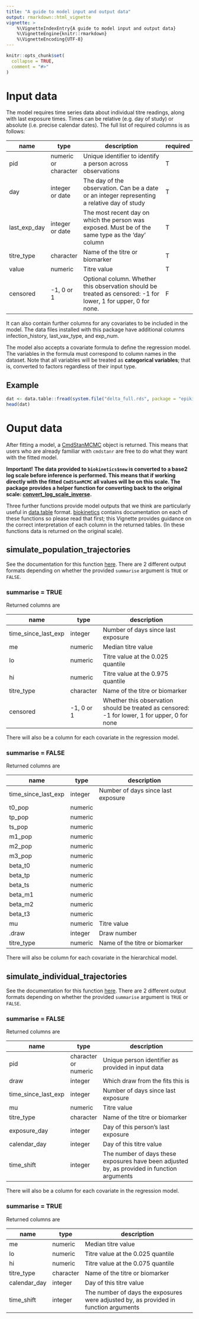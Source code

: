 ```yaml
---
title: "A guide to model input and output data"
output: rmarkdown::html_vignette
vignette: >
    %\VignetteIndexEntry{A guide to model input and output data}
    %\VignetteEngine{knitr::rmarkdown}
    %\VignetteEncoding{UTF-8}
---
```


```r
knitr::opts_chunk$set(
  collapse = TRUE,
  comment = "#>"
)
```

# Input data

The model requires time series data about individual titre readings, along with last exposure times. Times can be relative (e.g. day of study) or absolute (i.e. precise calendar dates).
The full list of required columns is as follows:

| name         | type                 | description                                                                                                     | required |
|--------------|----------------------|-----------------------------------------------------------------------------------------------------------------| -------- |
| pid          | numeric or character | Unique identifier to identify a person across observations                                                      | T|
| day          | integer or date      | The day of the observation. Can be a date or an integer representing a relative day of study                    | T|
| last_exp_day | integer or date      | The most recent day on which the person was exposed. Must be of the same type as the 'day' column               | T|
| titre_type   | character            | Name of the titre or biomarker                                                                                  | T|
| value        | numeric              | Titre value                                                                                                     | T|
| censored     | -1, 0 or 1           | Optional column. Whether this observation should be treated as censored: -1 for lower, 1 for upper, 0 for none. | F|

It can also contain further columns for any covariates to be included in the model. The data files installed with this package have additional columns infection_history, last_vax_type, and exp_num.

The model also accepts a covariate formula to define the regression model. The variables in the formula must correspond to column names in the dataset. Note that all variables will be treated as **categorical variables**; that is, converted to factors regardless of their input type.

## Example

```r
dat <- data.table::fread(system.file("delta_full.rds", package = "epikinetics"))
head(dat)
```

# Ouput data

After fitting a model, a [CmdStanMCMC](https://mc-stan.org/cmdstanr/reference/CmdStanMCMC.html) object is returned. This means
that users who are already familiar with `cmdstanr` are free to do what they want with the fitted model.

**Important!**
**The data provided to `biokinetics$new` is converted to a base2 log scale before inference is performed. This means that if working
directly with the fitted `CmdStanMCMC` all values will be on this scale. The package provides a helper function for converting
back to the original scale: [convert_log_scale_inverse](../reference/convert_log_scale_inverse.html).**

Three further functions provide model outputs that we think are particularly useful in [data.table](https://cran.r-project.org/web/packages/data.table/) format.
[biokinetics](../reference/biokinetics.html) contains documentation on each of these functions so please read that first; this Vignette provides
guidance on the correct interpretation of each column in the returned tables. (In these functions data is returned on the original scale).

## simulate_population_trajectories

See the documentation for this function [here](../reference/biokinetics.html#method-simulate-population-trajectories).
There are 2 different output formats depending on whether the provided `summarise` argument is `TRUE` or `FALSE`.

### summarise = TRUE

Returned columns are

| name                | type       | description                                                                                   |
|---------------------|------------|-----------------------------------------------------------------------------------------------|
| time_since_last_exp | integer    | Number of days since last exposure                                                            |
| me                  | numeric    | Median titre value                                                                            |
| lo                  | numeric    | Titre value at the 0.025 quantile                                                             |
| hi                  | numeric    | Titre value at the 0.975 quantile                                                             |
| titre_type          | character  | Name of the titre or biomarker                                                                |
| censored            | -1, 0 or 1 | Whether this observation should be treated as censored: -1 for lower, 1 for upper, 0 for none |

There will also be a column for each covariate in the regression model.

### summarise = FALSE

Returned columns are

| name                | type    | description                        |
|---------------------|---------|------------------------------------|
| time_since_last_exp | integer | Number of days since last exposure |
| t0_pop              | numeric |                                    |
| tp_pop              | numeric |                                    |
| ts_pop              | numeric |                                    |
| m1_pop              | numeric |                                    |
| m2_pop              | numeric |                                    |
| m3_pop              | numeric |                                    |
| beta_t0             | numeric |                                    |
| beta_tp             | numeric |                                    |
| beta_ts             | numeric |                                    |
| beta_m1             | numeric |                                    |
| beta_m2             | numeric |                                    |
| beta_t3             | numeric |                                    |
| mu                  | numeric | Titre value                        |
| .draw               | integer | Draw number                        |
| titre_type          | numeric | Name of the titre or biomarker     |

There will also be column for each covariate in the hierarchical model.

## simulate_individual_trajectories

See the documentation for this function [here](../reference/biokinetics.html#method-simulate-individual-trajectories).
There are 2 different output formats depending on whether the provided `summarise` argument is `TRUE` or `FALSE`.

### summarise = FALSE

Returned columns are

| name                | type                 | description                                                                                 |
|---------------------|----------------------|---------------------------------------------------------------------------------------------|
| pid                 | character or numeric | Unique person identifier as provided in input data                                          |
| draw                | integer              | Which draw from the fits this is                                                            |
| time_since_last_exp | integer              | Number of days since last exposure                                                          |
| mu                  | numeric              | Titre value                                                                                 |
| titre_type          | character            | Name of the titre or biomarker                                                              |
| exposure_day        | integer              | Day of this person's last exposure                                                          |
| calendar_day        | integer              | Day of this titre value                                                                     |
| time_shift          | integer              | The number of days these exposures have been adjusted by, as provided in function arguments |

There will also be a column for each covariate in the regression model.

### summarise = TRUE

Returned columns are

| name         | type      | description                                                                          |
|--------------|-----------|--------------------------------------------------------------------------------------|
| me           | numeric   | Median titre value                                                                   |
| lo           | numeric   | Titre value at the 0.025 quantile                                                    |
| hi           | numeric   | Titre value at the 0.075 quantile                                                    |
| titre_type   | character | Name of the titre or biomarker                                                       |
| calendar_day | integer   | Day of this titre value                                                              |
| time_shift   | integer   | The number of days the exposures were adjusted by, as provided in function arguments |

